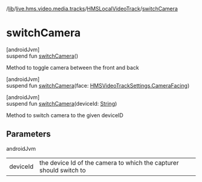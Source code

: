 /[lib](/api-reference/android/v2/home/content)/[live.hms.video.media.tracks](../index)/[HMSLocalVideoTrack](index)/[switchCamera](switch-camera)

# switchCamera

[androidJvm]\
suspend fun [switchCamera](switch-camera)()

Method to toggle camera between the front and back

[androidJvm]\
suspend fun [switchCamera](switch-camera)(face: [HMSVideoTrackSettings.CameraFacing](../../live.hms.video.media.settings/-h-m-s-video-track-settings/-camera-facing/index))

[androidJvm]\
suspend fun [switchCamera](switch-camera)(deviceId: [String](https://kotlinlang.org/api/latest/jvm/stdlib/kotlin/-string/index.html))

Method to switch camera to the given deviceID

## Parameters

androidJvm

|          |                                                                    |
| -------- | ------------------------------------------------------------------ |
| deviceId | the device Id of the camera to which the capturer should switch to |
